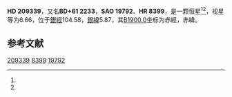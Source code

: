 {{Starbox begin
| name = HD 209339
}}
{{Starbox observe
| epoch = [[J2000.0|J2000.0]]
| constell = {{星座名待查}}<ref name=SIMBAD>{{cite web
 | url=http://simbad.u-strasbg.fr/simbad/sim-id?Ident=HR+8399
 | title =Pulsating variable Star
 | publisher=Centre de Données astronomiques de Strasbourg
 | work=SIMBAD
 | accessdate=2012-07-13}}</ref><ref name=DATA>{{cite web
 | url=http://vizier.u-strasbg.fr/viz-bin/VizieR-5?-out.add=.&-source=5050&-corr=PK=HR&-out.max=9999&HR=8399
 | title=VizieR Detailed Page
 | accessdate=2012-07-13
 | archive-date=2016-03-05
 | archive-url=https://web.archive.org/web/20160305093757/http://vizier.u-strasbg.fr/viz-bin/VizieR-5?-out.add=.&-source=5050&-corr=PK=HR&-out.max=9999&HR=8399
 | dead-url=no
 }}</ref>
| 星官 = 
| ra = {{RA|22|0|39.3}}<ref name=SIMBAD /><ref name=DATA />
| dec = {{DEC|+62|29|17}}<ref name=SIMBAD /><ref name=DATA />
| appmag_v = 6.66<ref name=SIMBAD /><ref name=DATA />
}}
{{Starbox character
| class = B0IV<ref name=SIMBAD /><ref name=DATA />
| b-v = 0.06<ref name=SIMBAD /><ref name=DATA />
| u-b = -0.82<ref name=SIMBAD /><ref name=DATA />
| r-i = <ref name=SIMBAD /><ref name=DATA />
| variable = 
}}
{{Starbox astrometry
| radial_v = -0.82
| prop_mo_ra = -20
| parallax = 
| p_error = 
}}
{{Starbox catalog
| names =BD+61 2233，[[SAO星表|SAO]] 19792，[[HD星表|HD]] 209339，[[HR星表|HR]] 8399}}
{{Starbox reference |Simbad=HR+8399}}
{{Starbox end}}

'''HD 209339'''，又名'''BD+61 2233'''，'''SAO 19792'''、'''HR 8399'''，是一颗恒星<ref name=SIMBAD /><ref name=DATA />，视星等为6.66，位于[[銀道座標系|銀經]]104.58，[[銀道座標系|銀緯]]5.87，其[[B1900.0|B1900.0]]坐标为赤經{{RA|21|57|39.7}}，赤緯{{DEC|+62|5.87|24}}。

== 参考文献 ==
{{reflist}}

{{star-stub}}

[[Category:HD和HDE天體|209339]]
[[Category:HR天體|8399]]
[[Category:SAO天體|19792]]